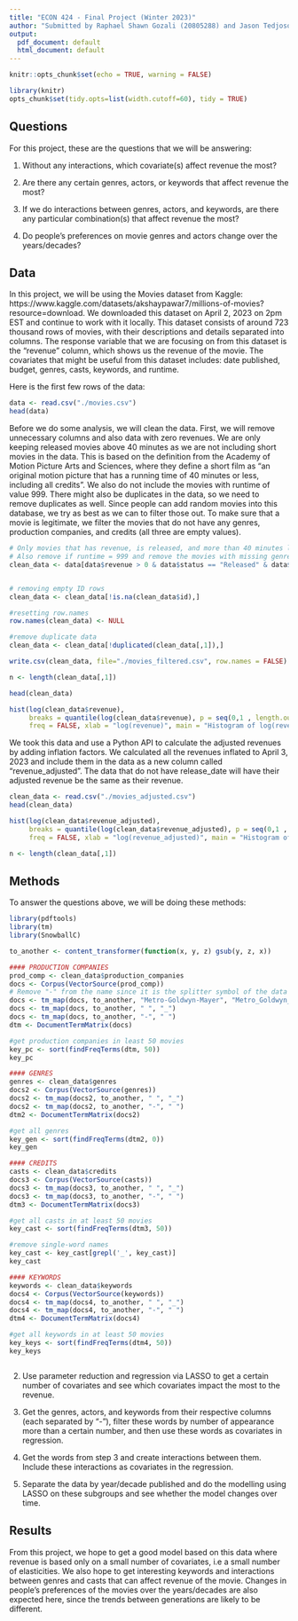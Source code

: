 ```yaml
---
title: "ECON 424 - Final Project (Winter 2023)"
author: "Submitted by Raphael Shawn Gozali (20805288) and Jason Tedjosoesilo (20801292)"
output:
  pdf_document: default
  html_document: default
---
```


```r
knitr::opts_chunk$set(echo = TRUE, warning = FALSE)
```

```r
library(knitr)
opts_chunk$set(tidy.opts=list(width.cutoff=60), tidy = TRUE)
```



## Questions

For this project, these are the questions that we will be answering:

1. Without any interactions, which covariate(s) affect revenue the most?

2. Are there any certain genres, actors, or keywords that affect revenue the most?

3. If we do interactions between genres, actors, and keywords, are there any particular combination(s) that affect revenue the most?

4. Do people’s preferences on movie genres and actors change over the years/decades?

## Data

In this project, we will be using the Movies dataset from Kaggle: https://www.kaggle.com/datasets/akshaypawar7/millions-of-movies?resource=download. We downloaded this dataset on April 2, 2023 on 2pm EST and continue to work with it locally. This dataset consists of around 723 thousand rows of movies, with their descriptions and details separated into columns. The response variable that we are focusing on from this dataset is the “revenue” column, which shows us the revenue of the movie. The covariates that might be useful from this dataset includes: date published, budget, genres, casts, keywords, and runtime.

Here is the first few rows of the data:

```r
data <- read.csv("./movies.csv")
head(data)
```

Before we do some analysis, we will clean the data. First, we will remove unnecessary columns and also data with zero revenues. We are only keeping released movies above 40 minutes as we are not including short movies in the data. This is based on the definition from the Academy of Motion Picture Arts and Sciences, where they define a short film as "an original motion picture that has a running time of 40 minutes or less, including all credits". We also do not include the movies with runtime of value 999. There might also be duplicates in the data, so we need to remove duplicates as well. Since people can add random movies into this database, we try as best as we can to filter those out. To make sure that a movie is legitimate, we filter the movies that do not have any genres, production companies, and credits (all three are empty values).

```r
# Only movies that has revenue, is released, and more than 40 minutes long
# Also remove if runtime = 999 and remove the movies with missing genres, production companies, and credits
clean_data <- data[data$revenue > 0 & data$status == "Released" & data$runtime > 40 & data$runtime != 999 & !(data$genres == "" & data$production_companies == "" & data$credits == ""), !names(data) %in% c("overview", "popularity","status", "tagline", "vote_average","vote_count","poster_path","backdrop_path","recommendations")]


# removing empty ID rows
clean_data <- clean_data[!is.na(clean_data$id),]

#resetting row.names
row.names(clean_data) <- NULL

#remove duplicate data
clean_data <- clean_data[!duplicated(clean_data[,1]),]

write.csv(clean_data, file="./movies_filtered.csv", row.names = FALSE)

n <- length(clean_data[,1])

head(clean_data)

hist(log(clean_data$revenue), 
     breaks = quantile(log(clean_data$revenue), p = seq(0,1 , length.out = 21)), 
     freq = FALSE, xlab = "log(revenue)", main = "Histogram of log(revenue) - 5% quantile for each bin")

```

We took this data and use a Python API to calculate the adjusted revenues by adding inflation factors. We calculated all the revenues inflated to April 3, 2023 and include them in the data as a new column called "revenue_adjusted". The data that do not have release_date will have their adjusted revenue be the same as their revenue.

```r
clean_data <- read.csv("./movies_adjusted.csv")
head(clean_data)

hist(log(clean_data$revenue_adjusted), 
     breaks = quantile(log(clean_data$revenue_adjusted), p = seq(0,1 , length.out = 21)), 
     freq = FALSE, xlab = "log(revenue_adjusted)", main = "Histogram of log(revenue_adjusted) - 5% quantile for each bin")

n <- length(clean_data[,1])
```

## Methods

To answer the questions above, we will be doing these methods:

```r
library(pdftools)
library(tm)
library(SnowballC)

to_another <- content_transformer(function(x, y, z) gsub(y, z, x))

#### PRODUCTION COMPANIES
prod_comp <- clean_data$production_companies
docs <- Corpus(VectorSource(prod_comp))
# Remove "-" from the name since it is the splitter symbol of the data
docs <- tm_map(docs, to_another, "Metro-Goldwyn-Mayer", "Metro_Goldwyn_Mayer")
docs <- tm_map(docs, to_another, " ", "_")
docs <- tm_map(docs, to_another, "-", " ")
dtm <- DocumentTermMatrix(docs)

#get production companies in least 50 movies
key_pc <- sort(findFreqTerms(dtm, 50))
key_pc
```

```r
#### GENRES
genres <- clean_data$genres
docs2 <- Corpus(VectorSource(genres))
docs2 <- tm_map(docs2, to_another, " ", "_")
docs2 <- tm_map(docs2, to_another, "-", " ")
dtm2 <- DocumentTermMatrix(docs2)

#get all genres
key_gen <- sort(findFreqTerms(dtm2, 0))
key_gen
```

```r
#### CREDITS
casts <- clean_data$credits
docs3 <- Corpus(VectorSource(casts))
docs3 <- tm_map(docs3, to_another, " ", "_")
docs3 <- tm_map(docs3, to_another, "-", " ")
dtm3 <- DocumentTermMatrix(docs3)

#get all casts in at least 50 movies
key_cast <- sort(findFreqTerms(dtm3, 50))

#remove single-word names
key_cast <- key_cast[grepl('_', key_cast)]
key_cast
```

```r
#### KEYWORDS
keywords <- clean_data$keywords
docs4 <- Corpus(VectorSource(keywords))
docs4 <- tm_map(docs4, to_another, " ", "_")
docs4 <- tm_map(docs4, to_another, "-", " ")
dtm4 <- DocumentTermMatrix(docs4)

#get all keywords in at least 50 movies
key_keys <- sort(findFreqTerms(dtm4, 50))
key_keys
```

```r


```

2. Use parameter reduction and regression via LASSO to get a certain number of covariates and see which covariates impact the most to the revenue.

3. Get the genres, actors, and keywords from their respective columns (each separated by “-”), filter these words by number of appearance more than a certain number, and then use these words as covariates in regression.

4. Get the words from step 3 and create interactions between them. Include these interactions as covariates in the regression.

5. Separate the data by year/decade published and do the modelling using LASSO on these subgroups and see whether the model changes over time.

## Results

From this project, we hope to get a good model based on this data where revenue is based only on a small number of covariates, i.e a small number of elasticities. We also hope to get interesting keywords and interactions between genres and casts that can affect revenue of the movie. Changes in people’s preferences of the movies over the years/decades are also expected here, since the trends between generations are likely to be different.

